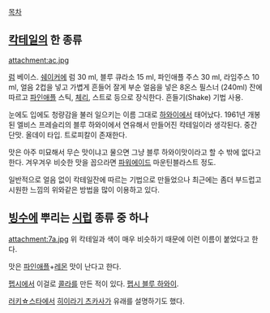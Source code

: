 [[목차]]

== [[칵테일]]의 한 종류 ==
attachment:ac.jpg

[[럼]] 베이스. [[쉐이커]]에 럼 30 ml, 블루 큐라소 15 ml, 파인애플 주스 30 ml, 라임주스 10 ml, 얼음 2컵을 넣고 가볍게 흔들어 잘게 부순 얼음을 넣은 8온스 필스너 (240ml) 잔에 따르고 [[파인애플]] 스틱, [[체리]], 스트로 등으로 장식한다. 
흔들기(Shake) 기법 사용.

눈에도 입에도 청량감을 불러 일으키는 이름 그대로 [[하와이]]에서 태어났다.
1961년 개봉된 엘비스 프레슬리의 블루 하와이에서 연유해서 만들어진 칵테일이라 생각된다.
중간 단맛. 올데이 타입. 트로피칼이 존재한다.

맛은 아주 미묘해서 무슨 맛이냐고 물으면 그냥 블루 하와이맛이라고 할 수 밖에 없다고 한다. 겨우겨우 비슷한 맛을 꼽으라면 [[파워에이드]] 마운틴블라스트 정도.

일반적으로 얼음 없이 칵테일잔에 따르는 기법으로 만들었으나 최근에는 좀더 부드럽고 시원한 느낌의 위와같은 방법을 많이 이용하고 있다. 

== [[빙수]]에 뿌리는 [[시럽]] 종류 중 하나 ==
attachment:7a.jpg
위 칵테일과 색이 매우 비슷하기 때문에 이런 이름이 붙었다고 한다. 

맛은 [[파인애플]]+[[레몬]] 맛이 난다고 한다.

[[펩시]]에서 이걸로 [[콜라]]를 만든 적이 있다. [[펩시 블루 하와이]].

[[러키☆스타]]에서 [[히이라기 츠카사]]가 유래를 설명하기도 했다.
